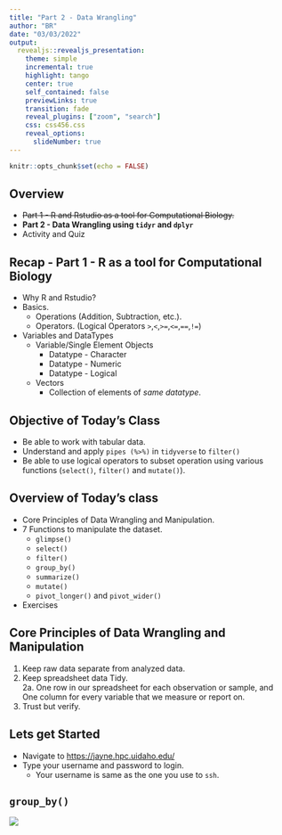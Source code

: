```yaml
---
title: "Part 2 - Data Wrangling"
author: "BR"
date: "03/03/2022"
output:
  revealjs::revealjs_presentation:
    theme: simple
    incremental: true
    highlight: tango
    center: true
    self_contained: false
    previewLinks: true
    transition: fade
    reveal_plugins: ["zoom", "search"]
    css: css456.css
    reveal_options:
      slideNumber: true
---
```


```r
knitr::opts_chunk$set(echo = FALSE)
```

## Overview

- ~~Part 1 - R and Rstudio as a tool for Computational Biology.~~ 
- **Part 2 - Data Wrangling using `tidyr` and `dplyr`**
- Activity and Quiz

## Recap - Part 1 - R as a tool for Computational Biology {data-transition="zoom"}

- Why R and Rstudio?
- Basics.  
  - Operations (Addition, Subtraction, etc.).  
  - Operators. (Logical Operators `>`,`<`,`>=`,`<=`,`==`,`!=`) 
- Variables and DataTypes
  - Variable/Single Element Objects
    - Datatype - Character
    - Datatype - Numeric
    - Datatype - Logical
  - Vectors
    - Collection of elements of *same datatype*.

## Objective of Today's Class

- Be able to work with tabular data.
- Understand and apply `pipes (%>%)` in `tidyverse` to `filter()`
- Be able to use logical operators to subset operation using various functions (`select()`, `filter()` and `mutate()`).


## Overview of Today's class

- Core Principles of Data Wrangling and Manipulation.  
- 7 Functions to manipulate the dataset.
  - `glimpse()`
  - `select()`
  - `filter()`
  - `group_by()`
  - `summarize()`
  - `mutate()`
  - `pivot_longer()` and `pivot_wider()`
- Exercises 

## Core Principles of Data Wrangling and Manipulation

1. Keep raw data separate from analyzed data.  
2. Keep spreadsheet data Tidy.  
  2a. One row in our spreadsheet for each observation or sample, and One column for every variable that we measure or report on.  
3. Trust but verify.

## Lets get Started

- Navigate to [https://jayne.hpc.uidaho.edu/](https://jayne.hpc.uidaho.edu/)
- Type your username and password to login.
  - Your username is same as the one you use to `ssh`.  
  
## `group_by()`

![](https://datacarpentry.org/genomics-r-intro/fig/split_apply_combine.png)
